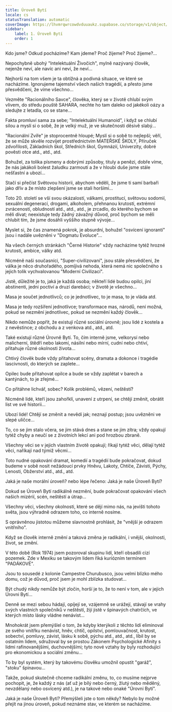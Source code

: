 ```yaml
---
title: Úroveň Bytí
locale: cs
statusTranslation: automatic
coverImage: https://lhvmrqwrcowdvduuaukz.supabase.co/storage/v1/object/public/strapi-uploads/small_cover-tratado-de-psicologia-revolucionaria.webp-5e15e1cec4e0ebebcde5d7fc7565d8fd.webp
sidebar:
    label: 1. Úroveň Bytí
    order: 1
---
```

Kdo jsme? Odkud pocházíme? Kam jdeme? Proč žijeme? Proč žijeme?...

Nepochybně ubohý "Intelektuální Živočich", mylně nazývaný člověk, nejenže neví, ale navíc ani neví, že neví...

Nejhorší na tom všem je ta obtížná a podivná situace, ve které se nacházíme. Ignorujeme tajemství všech našich tragédií, a přesto jsme přesvědčeni, že víme všechno...

Vezměte "Racionálního Savce", člověka, který se v životě chlubí svým vlivem, do středu pouště SAHARA, nechte ho tam daleko od jakékoli oázy a sledujte z letadla, co se stane...

Fakta promluví sama za sebe; "Intelektuální Humanoid", i když se chlubí silou a myslí si o sobě, že je velký muž, je ve skutečnosti děsivě slabý...

"Racionální Zvíře" je stoprocentně hloupé; Myslí si o sobě to nejlepší; věří, že se může skvěle rozvíjet prostřednictvím MATEŘSKÉ ŠKOLY, Příruček zdvořilosti, Základních škol, Středních škol, Gymnázií, Univerzity, dobré pověsti otce atd., atd., atd.

Bohužel, za tolika písmeny a dobrými způsoby, tituly a penězi, dobře víme, že nás jakákoli bolest žaludku zarmoutí a že v hloubi duše jsme stále nešťastní a ubozí...

Stačí si přečíst Světovou historii, abychom věděli, že jsme ti samí barbaři jako dřív a že místo zlepšení jsme se stali horšími...

Toto 20. století se vší svou okázalostí, válkami, prostitucí, světovou sodomií, sexuální degenerací, drogami, alkoholem, přehnanou krutostí, extrémní zvráceností, obludností atd., atd., atd., je zrcadlo, do kterého bychom se měli dívat; neexistuje tedy žádný závažný důvod, proč bychom se měli chlubit tím, že jsme dosáhli vyššího stupně vývoje...

Myslet si, že čas znamená pokrok, je absurdní, bohužel "osvícení ignoranti" jsou i nadále uvězněni v "Dogmatu Evoluce"...

Na všech černých stránkách "Černé Historie" vždy nacházíme tytéž hrozné krutosti, ambice, války atd.

Nicméně naši současníci, "Super-civilizovaní", jsou stále přesvědčeni, že válka je něco druhořadého, pomíjivá nehoda, která nemá nic společného s jejich tolik vychvalovanou "Moderní Civilizací".

Jistě, důležité je to, jaká je každá osoba; někteří lidé budou opilci, jiní abstinenti, jedni poctiví a druzí darebáci; v životě je všechno...

Masa je součet jednotlivců; co je jednotlivec, to je masa, to je vláda atd.

Masa je tedy rozšíření jednotlivce; transformace mas, národů, není možná, pokud se nezmění jednotlivec, pokud se nezmění každý člověk...

Nikdo nemůže popřít, že existují různé sociální úrovně; jsou lidé z kostela a z nevěstince; z obchodu a z venkova atd., atd., atd.

Také existují různé Úrovně Bytí. To, čím interně jsme, velkorysí nebo malicherní, štědří nebo lakomí, násilní nebo mírní, cudní nebo chtiví, přitahuje různé okolnosti života...

Chtivý člověk bude vždy přitahovat scény, dramata a dokonce i tragédie lascivnosti, do kterých se zaplete...

Opilec bude přitahovat opilce a bude se vždy zaplétat v barech a kantýnách, to je zřejmé...

Co přitáhne lichvář, sobec? Kolik problémů, vězení, neštěstí?

Nicméně lidé, kteří jsou zahořklí, unavení z utrpení, se chtějí změnit, obrátit list ve své historii...

Ubozí lidé! Chtějí se změnit a nevědí jak; neznají postup; jsou uvězněni ve slepé uličce...

To, co se jim stalo včera, se jim stává dnes a stane se jim zítra; vždy opakují tytéž chyby a neučí se z životních lekcí ani pod hrozbou zbraně.

Všechny věci se v jejich vlastním životě opakují; říkají tytéž věci, dělají tytéž věci, naříkají nad týmiž věcmi...

Toto nudné opakování dramat, komedií a tragédií bude pokračovat, dokud budeme v sobě nosit nežádoucí prvky Hněvu, Lakoty, Chtíče, Závisti, Pýchy, Lenosti, Obžerství atd., atd., atd.

Jaká je naše morální úroveň? nebo lépe řečeno: Jaká je naše Úroveň Bytí?

Dokud se Úroveň Bytí radikálně nezmění, bude pokračovat opakování všech našich mizérií, scén, neštěstí a útrap...

Všechny věci, všechny okolnosti, které se dějí mimo nás, na jevišti tohoto světa, jsou výhradně odrazem toho, co interně nosíme.

S oprávněnou jistotou můžeme slavnostně prohlásit, že "vnější je odrazem vnitřního".

Když se člověk interně změní a taková změna je radikální, i vnější, okolnosti, život, se změní.

V této době (Rok 1974) jsem pozoroval skupinu lidí, kteří obsadili cizí pozemek. Zde v Mexiku se takovým lidem říká kuriózním termínem "PADÁKOVÉ".

Jsou to sousedé z kolonie Campestre Churubusco, jsou velmi blízko mého domu, což je důvod, proč jsem je mohl zblízka studovat...

Být chudý nikdy nemůže být zločin, horší je to, že to není v tom, ale v jejich Úrovni Bytí...

Denně se mezi sebou hádají, opíjejí se, vzájemně se urážejí, stávají se vrahy svých vlastních společníků v neštěstí, žijí jistě v špinavých chatrčích, ve kterých místo lásky vládne nenávist...

Mnohokrát jsem přemýšlel o tom, že kdyby kterýkoli z těchto lidí eliminoval ze svého vnitřku nenávist, hněv, chtíč, opilství, pomlouvačnost, krutost, sobectví, pomluvy, závist, lásku k sobě, pýchu atd., atd., atd., líbil by se ostatním lidem, sdružoval by se prostou Zákonem Psychologické Afinity s lidmi rafinovanějšími, duchovnějšími; tyto nové vztahy by byly rozhodující pro ekonomickou a sociální změnu...

To by byl systém, který by takovému člověku umožnil opustit "garáž", "stoku" špinavou...

Takže, pokud skutečně chceme radikální změnu, to, co musíme nejprve pochopit, je, že každý z nás (ať už je bílý nebo černý, žlutý nebo měděný, nevzdělaný nebo osvícený atd.), je na takové nebo onaké "Úrovni Bytí".

Jaká je naše Úroveň Bytí? Přemýšleli jste o tom někdy? Nebylo by možné přejít na jinou úroveň, pokud neznáme stav, ve kterém se nacházíme.

